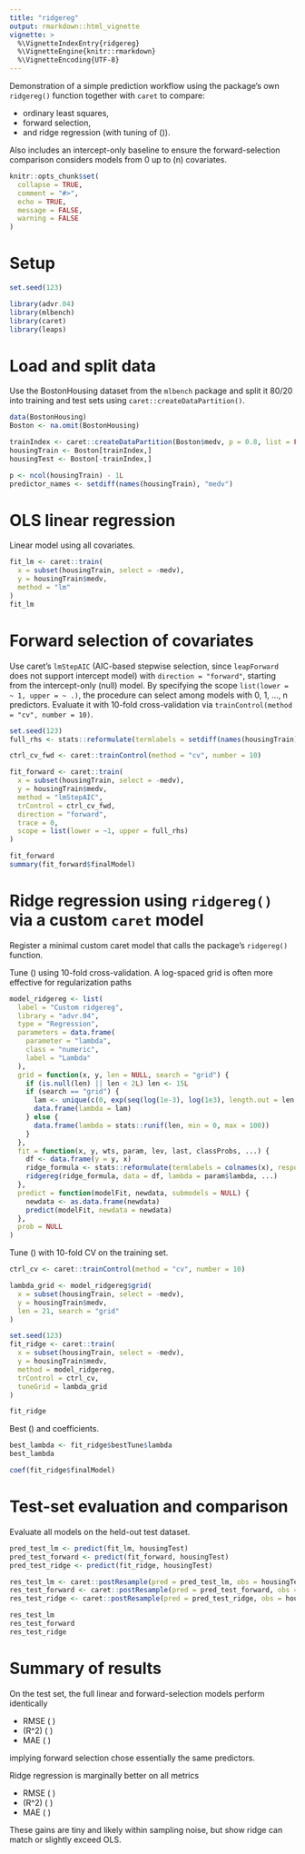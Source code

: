 ```yaml
---
title: "ridgereg"
output: rmarkdown::html_vignette
vignette: >
  %\VignetteIndexEntry{ridgereg}
  %\VignetteEngine{knitr::rmarkdown}
  %\VignetteEncoding{UTF-8}
---
```


Demonstration of a simple prediction workflow using the package's own `ridgereg()` function together with `caret` to compare:

- ordinary least squares,
- forward selection,
- and ridge regression (with tuning of \(\lambda\)).

Also includes an intercept-only baseline to ensure the forward-selection comparison considers models from 0 up to \(n\) covariates.

```r
knitr::opts_chunk$set(
  collapse = TRUE,
  comment = "#>",
  echo = TRUE,
  message = FALSE,
  warning = FALSE
)
```

# Setup

```r
set.seed(123)

library(advr.04)
library(mlbench)
library(caret)
library(leaps)
```

# Load and split data

Use the BostonHousing dataset from the `mlbench` package and split it 80/20 into training and test sets using `caret::createDataPartition()`.

```r
data(BostonHousing)
Boston <- na.omit(BostonHousing)

trainIndex <- caret::createDataPartition(Boston$medv, p = 0.8, list = FALSE)
housingTrain <- Boston[trainIndex,]
housingTest <- Boston[-trainIndex,]

p <- ncol(housingTrain) - 1L
predictor_names <- setdiff(names(housingTrain), "medv")
```

# OLS linear regression
Linear model using all covariates.

```r
fit_lm <- caret::train(
  x = subset(housingTrain, select = -medv),
  y = housingTrain$medv,
  method = "lm"
)
fit_lm
```

# Forward selection of covariates
Use caret’s `lmStepAIC` (AIC-based stepwise selection, since `leapForward` does not support intercept model) with `direction = "forward"`,
starting from the intercept-only (null) model. By specifying the scope `list(lower = ~ 1, upper = ~ .)`,
the procedure can select among models with 0, 1, ..., n predictors.
Evaluate it with 10-fold cross-validation via `trainControl(method = "cv", number = 10)`.

```r
set.seed(123)
full_rhs <- stats::reformulate(termlabels = setdiff(names(housingTrain), "medv"))

ctrl_cv_fwd <- caret::trainControl(method = "cv", number = 10)

fit_forward <- caret::train(
  x = subset(housingTrain, select = -medv),
  y = housingTrain$medv,
  method = "lmStepAIC",
  trControl = ctrl_cv_fwd,
  direction = "forward",
  trace = 0,
  scope = list(lower = ~1, upper = full_rhs)
)

fit_forward
summary(fit_forward$finalModel)
```

# Ridge regression using `ridgereg()` via a custom `caret` model

Register a minimal custom caret model that calls the package's `ridgereg()` function.

Tune \(\lambda\) using 10-fold cross-validation. A log-spaced grid is often more effective for regularization paths

```r
model_ridgereg <- list(
  label = "Custom ridgereg",
  library = "advr.04",
  type = "Regression",
  parameters = data.frame(
    parameter = "lambda",
    class = "numeric",
    label = "Lambda"
  ),
  grid = function(x, y, len = NULL, search = "grid") {
    if (is.null(len) || len < 2L) len <- 15L
    if (search == "grid") {
      lam <- unique(c(0, exp(seq(log(1e-3), log(1e3), length.out = len - 1L))))
      data.frame(lambda = lam)
    } else {
      data.frame(lambda = stats::runif(len, min = 0, max = 100))
    }
  },
  fit = function(x, y, wts, param, lev, last, classProbs, ...) {
    df <- data.frame(y = y, x)
    ridge_formula <- stats::reformulate(termlabels = colnames(x), response = "y")
    ridgereg(ridge_formula, data = df, lambda = param$lambda, ...)
  },
  predict = function(modelFit, newdata, submodels = NULL) {
    newdata <- as.data.frame(newdata)
    predict(modelFit, newdata = newdata)
  },
  prob = NULL
)
```

Tune \(\lambda\) with 10-fold CV on the training set.

```r
ctrl_cv <- caret::trainControl(method = "cv", number = 10)

lambda_grid <- model_ridgereg$grid(
  x = subset(housingTrain, select = -medv),
  y = housingTrain$medv,
  len = 21, search = "grid"
)

set.seed(123)
fit_ridge <- caret::train(
  x = subset(housingTrain, select = -medv),
  y = housingTrain$medv,
  method = model_ridgereg,
  trControl = ctrl_cv,
  tuneGrid = lambda_grid
)

fit_ridge
```

Best \(\lambda\) and coefficients.

```r
best_lambda <- fit_ridge$bestTune$lambda
best_lambda

coef(fit_ridge$finalModel)
```
# Test-set evaluation and comparison

Evaluate all models on the held-out test dataset.

```r
pred_test_lm <- predict(fit_lm, housingTest)
pred_test_forward <- predict(fit_forward, housingTest)
pred_test_ridge <- predict(fit_ridge, housingTest)

res_test_lm <- caret::postResample(pred = pred_test_lm, obs = housingTest$medv)
res_test_forward <- caret::postResample(pred = pred_test_forward, obs = housingTest$medv)
res_test_ridge <- caret::postResample(pred = pred_test_ridge, obs = housingTest$medv)

res_test_lm
res_test_forward
res_test_ridge
```

# Summary of results
On the test set, the full linear and forward-selection models perform identically

- RMSE \( \approx 4.589\)
- \(R^2\) \( \approx 0.761\)
- MAE \( \approx 3.365\)

implying forward selection chose essentially the same predictors.

Ridge regression is marginally better on all metrics

- RMSE \( \approx 4.587\)
- \(R^2\) \( \approx 0.762\)
- MAE \( \approx 3.363\)

These gains are tiny and likely within sampling noise, but show ridge can match or slightly exceed OLS.